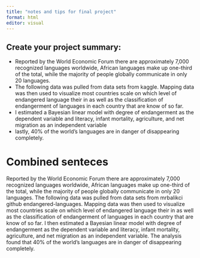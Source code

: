 ```yaml
---
title: "notes and tips for final project"
format: html
editor: visual
---
```


## Create your project summary:
  - Reported by the World Economic Forum there are approximately 7,000 recognized languages worldwide, African languages make up one-third of the total, while the majority of people globally communicate in only 20 languages.
  - The following data was pulled from data sets from kaggle. Mapping data was then used to visualize most countries scale on which level of endangered language their in as well as the classification of endangerment of languages in each country that are know of so far.
  - I estimated a Bayesian linear model with degree of endangerment as the dependent variable and literacy, infant mortality, agriculture, and net migration as an independent variable
  - lastly, 40% of the world's languages are in danger of disappearing completely.
  

# Combined senteces
Reported by the World Economic Forum there are approximately 7,000 recognized languages worldwide, African languages make up one-third of the total, while the majority of people globally communicate in only 20 languages. The following data was pulled from data sets from mrbalikci github endangered-languages. Mapping data was then used to visualize most countries scale on which level of endangered language their in as well as the classification of endangerment of languages in each country that are know of so far. I then estimated a Bayesian linear model with degree of endangerment as the dependent variable and literacy, infant mortality, agriculture, and net migration as an independent variable. The analysis found that 40% of the world's languages are in danger of disappearing completely. 
